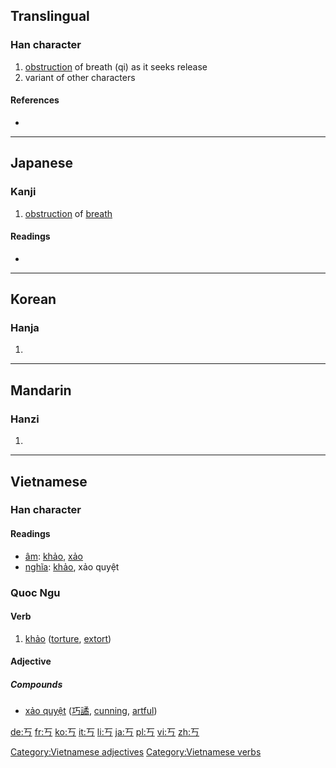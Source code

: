 ==Translingual==

===Han character===
{{Han char|rn=1|rad=一|as=01|sn=2|four=|canj=一女尸 (MVS)}}

# [[obstruction]] of breath (qi) as it seeks release
# variant of other characters

====References====
* {{Han ref|kx=0075.050|dkj=00003|hdz=10004.010|uh=4E02|ud=19970}}

----

==Japanese==

===Kanji===
{{ja-kanji|grade=uc|rs=一01}}

# [[obstruction]] of [[breath]] 

====Readings====
* {{ja-readings|on=[[こう]] (kō)|kun=[[さまたげられる]] (samatagerareru)}}

----

==Korean==

===Hanja===
{{ko-hanja|hangeul=교|rv=gyo|mr=kyo|y=kyo}}

# {{defn|lang=ko|sort=一01}}

----

==Mandarin==

===Hanzi===
{{cmn-hanzi|pin=[[kǎo]] ([[kao3]]), [[qiǎo]] ([[qiao3]]), [[yú]] ([[yu2]])|wg=k'ao<sup>3</sup>, ch'iao<sup>3</sup>, yü<sup>2</sup>}}

# {{defn|lang=cmn|sort=一01}}

----

==Vietnamese==

===Han character===
{{vi-hantu|rs=一01}}

====Readings====
* [[音読|âm]]: [[khảo]], [[xảo]]
* [[意義|nghĩa]]: [[khảo]], xảo quyệt

===Quoc Ngu===
{{rfc-header|Quoc Ngu}}

====Verb====
# [[khảo]] ([[torture]], [[extort]])

====Adjective====

=====Compounds=====
* [[xảo quyệt]] ([[巧譎]], [[cunning]], [[artful]])

[[Category:Vietnamese adjectives]]
[[Category:Vietnamese verbs]]

[[de:丂]]
[[fr:丂]]
[[ko:丂]]
[[it:丂]]
[[li:丂]]
[[ja:丂]]
[[pl:丂]]
[[vi:丂]]
[[zh:丂]]